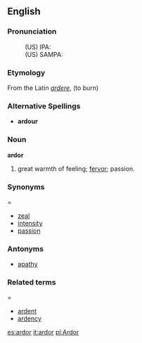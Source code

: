 ==English==
===Pronunciation===
:(US) IPA: 
:(US) SAMPA: 

===Etymology===
From the Latin ''[[ardere]]'', (to burn)

===Alternative Spellings===
*'''ardour'''

===Noun===
'''ardor'''

# great warmth of feeling; [[fervor]]; passion.

===Synonyms====
*[[zeal]]
*[[intensity]]
*[[passion]]

===Antonyms===
*[[apathy]]

===Related terms====
*[[ardent]]
*[[ardency]]

[[es:ardor]]
[[it:ardor]]
[[pl:Ardor]]
